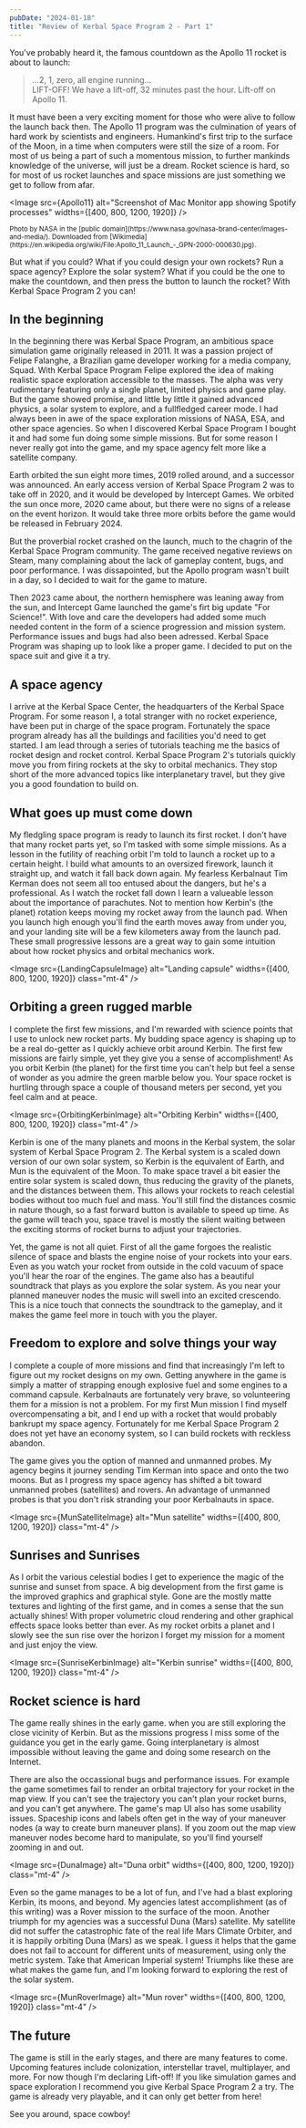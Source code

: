 ```yaml
---
pubDate: "2024-01-18"
title: "Review of Kerbal Space Program 2 - Part 1"
---
```



You've probably heard it, the famous countdown as the Apollo 11 rocket is about to launch:

> ...2, 1, zero, all engine running...<br/>
> LIFT-OFF! We have a lift-off, 32 minutes past the hour. Lift-off on Apollo 11.

It must have been a very exciting moment for those who were alive to follow the launch back then.
The Apollo 11 program was the culmination of years of hard work by scientists and engineers.
Humankind's first trip to the surface of the Moon, in a time when computers were still the size of a room.
For most of us being a part of such a momentous mission, to further mankinds knowledge of the universe, will just be a dream.
Rocket science is hard, so for most of us rocket launches and space missions are just something we get to follow from afar.

<Image
  src={Apollo11}
  alt="Screenshot of Mac Monitor app showing Spotify processes"
  widths={[400, 800, 1200, 1920]}
/>

<small>
Photo by NASA in the [public domain](https://www.nasa.gov/nasa-brand-center/images-and-media/).
Downloaded from [Wikimedia](https://en.wikipedia.org/wiki/File:Apollo_11_Launch_-_GPN-2000-000630.jpg).
</small>

But what if you could?
What if you could design your own rockets?
Run a space agency?
Explore the solar system?
What if you could be the one to make the countdown, and then press the button to launch the rocket?
With Kerbal Space Program 2 you can!

## In the beginning

In the beginning there was Kerbal Space Program, an ambitious space simulation game originally released in 2011.
It was a passion project of Felipe Falanghe, a Brazilian game developer working for a media company, Squad.
With Kerbal Space Program Felipe explored the idea of making realistic space exploration accessible to the masses.
The alpha was very rudimentary featuring only a single planet, limited physics and game play.
But the game showed promise, and little by little it gained advanced physics, a solar system to explore, and a fullfledged career mode.
I had always been in awe of the space exploration missions of NASA, ESA, and other space agencies.
So when I discovered Kerbal Space Program I bought it and had some fun doing some simple missions.
But for some reason I never really got into the game, and my space agency felt more like a satellite company.

Earth orbited the sun eight more times, 2019 rolled around, and a successor was announced.
An early access version of Kerbal Space Program 2 was to take off in 2020, and it would be developed by Intercept Games.
We orbited the sun once more, 2020 came about, but there were no signs of a release on the event horizon.
It would take three more orbits before the game would be released in February 2024.

But the proverbial rocket crashed on the launch, much to the chagrin of the Kerbal Space Program community.
The game received negative reviews on Steam, many complaining about the lack of gameplay content, bugs, and poor performance.
I was dissapointed, but the Apollo program wasn't built in a day, so I decided to wait for the game to mature.

Then 2023 came about, the northern hemisphere was leaning away from the sun, and Intercept Game launched the game's firt big update "For Science!".
With love and care the developers had added some much needed content in the form of a science progression and mission system.
Performance issues and bugs had also been adressed.
Kerbal Space Program was shaping up to look like a proper game.
I decided to put on the space suit and give it a try.

## A space agency

I arrive at the Kerbal Space Center, the headquarters of the Kerbal Space Program.
For some reason I, a total stranger with no rocket experience, have been put in charge of the space program.
Fortunately the space program already has all the buildings and facilities you'd need to get started.
I am lead through a series of tutorials teaching me the basics of rocket design and rocket control.
Kerbal Space Program 2's tutorials quickly move you from firing rockets at the sky to orbital mechanics.
They stop short of the more advanced topics like interplanetary travel, but they give you a good foundation to build on.

## What goes up must come down

My fledgling space program is ready to launch its first rocket.
I don't have that many rocket parts yet, so I'm tasked with some simple missions.
As a lesson in the futility of reaching orbit I'm told to launch a rocket up to a certain height.
I build what amounts to an oversized firework, launch it straight up, and watch it fall back down again.
My fearless Kerbalnaut Tim Kerman does not seem all too entused about the dangers, but he's a professional.
As I watch the rocket fall down I learn a valueable lesson about the importance of parachutes.
Not to mention how Kerbin's (the planet) rotation keeps moving my rocket away from the launch pad.
When you launch high enough you'll find the earth moves away from under you, and your landing site will be a few kilometers away from the launch pad.
These small progressive lessons are a great way to gain some intuition about how rocket physics and orbital mechanics work.


<Image src={LandingCapsuleImage} alt="Landing capsule" widths={[400, 800, 1200, 1920]} class="mt-4" />


## Orbiting a green rugged marble

I complete the first few missions, and I'm rewarded with science points that I use to unlock new rocket parts.
My budding space agency is shaping up to be a real do-getter as I quickly achieve orbit around Kerbin.
The first few missions are fairly simple, yet they give you a sense of accomplishment!
As you orbit Kerbin (the planet) for the first time you can't help but feel a sense of wonder as you admire the green marble below you.
Your space rocket is hurtling through space a couple of thousand meters per second, yet you feel calm and at peace.


<Image src={OrbitingKerbinImage} alt="Orbiting Kerbin" widths={[400, 800, 1200, 1920]} class="mt-4" />

Kerbin is one of the many planets and moons in the Kerbal system, the solar system of Kerbal Space Program 2.
The Kerbal system is a scaled down version of our own solar system, so Kerbin is the equivalent of Earth, and Mun is the equivalent of the Moon.
To make space travel a bit easier the entire solar system is scaled down, thus reducing the gravity of the planets, and the distances between them.
This allows your rockets to reach celestial bodies without too much fuel and mass.
You'll still find the distances cosmic in nature though, so a fast forward button is available to speed up time.
As the game will teach you, space travel is mostly the silent waiting between the exciting storms of rocket burns to adjust your trajectories.

Yet, the game is not all quiet.
First of all the game forgoes the realistic silence of space and blasts the engine noise of your rockets into your ears.
Even as you watch your rocket from outside in the cold vacuum of space you'll hear the roar of the engines.
The game also has a beautiful soundtrack that plays as you explore the solar system.
As you near your planned maneuver nodes the music will swell into an excited crescendo.
This is a nice touch that connects the soundtrack to the gameplay, and it makes the game feel more in touch with you the player.

## Freedom to explore and solve things your way

I complete a couple of more missions and find that increasingly I'm left to figure out my rocket designs on my own.
Getting anywhere in the game is simply a matter of strapping enough explosive fuel and some engines to a command capsule.
Kerbalnauts are fortunately very brave, so volunteering them for a mission is not a problem.
For my first Mun mission I find myself overcompensating a bit, and I end up with a rocket that would probably bankrupt my space agency.
Fortunately for me Kerbal Space Program 2 does not yet have an economy system, so I can build rockets with reckless abandon.

The game gives you the option of manned and unmanned probes.
My agency begins it journey sending Tim Kerman into space and onto the two moons.
But as I progress my space agency has shifted a bit toward unmanned probes (satellites) and rovers.
An advantage of unmanned probes is that you don't risk stranding your poor Kerbalnauts in space.


<Image src={MunSatelliteImage} alt="Mun satellite" widths={[400, 800, 1200, 1920]} class="mt-4" />

## Sunrises and Sunrises

As I orbit the various celestial bodies I get to experience the magic of the sunrise and sunset from space.
A big development from the first game is the improved graphics and graphical style.
Gone are the mostly matte textures and lighting of the first game, and in comes a sense that the sun actually shines!
With proper volumetric cloud rendering and other graphical effects space looks better than ever.
As my rocket orbits a planet and I slowly see the sun rise over the horizon I forget my mission for a moment and just enjoy the view.


<Image src={SunriseKerbinImage} alt="Kerbin sunrise" widths={[400, 800, 1200, 1920]} class="mt-4" />

## Rocket science is hard

The game really shines in the early game.
when you are still exploring the close vicinity of Kerbin.
But as the missions progress I miss some of the guidance you get in the early game.
Going interplanetary is almost impossible without leaving the game and doing some research on the Internet.

There are also the occassional bugs and performance issues.
For example the game sometimes fail to render an orbital trajectory for your rocket in the map view.
If you can't see the trajectory you can't plan your rocket burns, and you can't get anywhere.
The game's map UI also has some usability issues.
Spaceship icons and labels often get in the way of your maneuver nodes (a way to create burn maneuver plans).
If you zoom out the map view maneuver nodes become hard to manipulate, so you'll find yourself zooming in and out.



<Image src={DunaImage} alt="Duna orbit" widths={[400, 800, 1200, 1920]} class="mt-4" />

Even so the game manages to be a lot of fun, and I've had a blast exploring Kerbin, its moons, and beyond.
My agencies latest accomplishment (as of this writing) was a Rover mission to the surface of the moon.
Another triumph for my agencies was a successful Duna (Mars) satellite.
My satellite did not suffer the catastrophic fate of the real life Mars Climate Orbiter, and it is happily orbiting Duna (Mars) as we speak.
I guess it helps that the game does not fail to account for different units of measurement, using only the metric system.
Take that American Imperial system!
Triumphs like these are what makes the game fun, and I'm looking forward to exploring the rest of the solar system.


<Image src={MunRoverImage} alt="Mun rover" widths={[400, 800, 1200, 1920]} class="mt-4" />


## The future

The game is still in the early stages, and there are many features to come.
Upcoming features include colonization, interstellar travel, multiplayer, and more.
For now though I'm declaring Lift-off!
If you like simulation games and space exploration I recommend you give Kerbal Space Program 2 a try.
The game is already very playable, and it can only get better from here!

See you around, space cowboy!